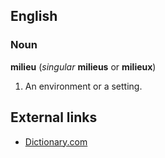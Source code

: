 ==English==
===Noun===
'''milieu''' (''singular'' '''milieus''' or '''milieux''')
# An environment or a setting.

==External links==
* [http://dictionary.reference.com/search?q=milieux&r=67 Dictionary.com]